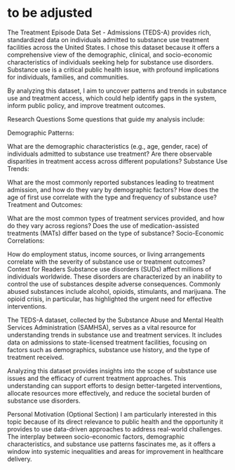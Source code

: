 # to be adjusted
The Treatment Episode Data Set - Admissions (TEDS-A) provides rich, standardized data on individuals admitted to substance use treatment facilities across the United States. I chose this dataset because it offers a comprehensive view of the demographic, clinical, and socio-economic characteristics of individuals seeking help for substance use disorders. Substance use is a critical public health issue, with profound implications for individuals, families, and communities.

By analyzing this dataset, I aim to uncover patterns and trends in substance use and treatment access, which could help identify gaps in the system, inform public policy, and improve treatment outcomes.

Research Questions
Some questions that guide my analysis include:

Demographic Patterns:

What are the demographic characteristics (e.g., age, gender, race) of individuals admitted to substance use treatment?
Are there observable disparities in treatment access across different populations?
Substance Use Trends:

What are the most commonly reported substances leading to treatment admission, and how do they vary by demographic factors?
How does the age of first use correlate with the type and frequency of substance use?
Treatment and Outcomes:

What are the most common types of treatment services provided, and how do they vary across regions?
Does the use of medication-assisted treatments (MATs) differ based on the type of substance?
Socio-Economic Correlations:

How do employment status, income sources, or living arrangements correlate with the severity of substance use or treatment outcomes?
Context for Readers
Substance use disorders (SUDs) affect millions of individuals worldwide. These disorders are characterized by an inability to control the use of substances despite adverse consequences. Commonly abused substances include alcohol, opioids, stimulants, and marijuana. The opioid crisis, in particular, has highlighted the urgent need for effective interventions.

The TEDS-A dataset, collected by the Substance Abuse and Mental Health Services Administration (SAMHSA), serves as a vital resource for understanding trends in substance use and treatment services. It includes data on admissions to state-licensed treatment facilities, focusing on factors such as demographics, substance use history, and the type of treatment received.

Analyzing this dataset provides insights into the scope of substance use issues and the efficacy of current treatment approaches. This understanding can support efforts to design better-targeted interventions, allocate resources more effectively, and reduce the societal burden of substance use disorders.

Personal Motivation (Optional Section)
I am particularly interested in this topic because of its direct relevance to public health and the opportunity it provides to use data-driven approaches to address real-world challenges. The interplay between socio-economic factors, demographic characteristics, and substance use patterns fascinates me, as it offers a window into systemic inequalities and areas for improvement in healthcare delivery.